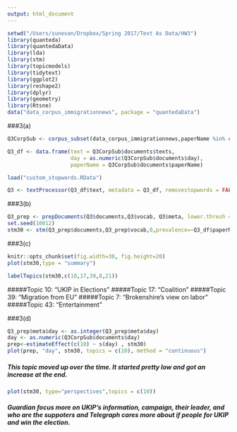 ```yaml
---
output: html_document
---
```

```r
setwd("/Users/sunevan/Dropbox/Spring 2017/Text As Data/HW3")
library(quanteda)
library(quantedaData)
library(lda)
library(stm)
library(topicmodels)
library(tidytext)
library(ggplot2)
library(reshape2)
library(dplyr)
library(geometry)
library(Rtsne)
data("data_corpus_immigrationnews", package = "quantedaData")
```


###3(a)
```r
Q3CorpSub <- corpus_subset(data_corpus_immigrationnews,paperName %in% c("guardian","telegraph")) 

Q3_df <- data.frame(text = Q3CorpSub$documents$texts,
                    day = as.numeric(Q3CorpSub$documents$day),
                    paperName = Q3CorpSub$documents$paperName)

load("custom_stopwords.RData") 

Q3 <- textProcessor(Q3_df$text, metadata = Q3_df, removestopwords = FALSE,  removepunctuation = TRUE,stem = F, customstopwords = custom_stopwords)

```

###3(b)
```r
Q3_prep <- prepDocuments(Q3$documents,Q3$vocab, Q3$meta, lower.thresh = 30)
set.seed(10012)
stm30 <- stm(Q3_prep$documents,Q3_prep$vocab,0,prevalence=~Q3_df$paperName + as.numeric(Q3_df$day),init.type = "Spectral", content = ~Q3_df$paperName)
```
###3(c)

```r
knitr::opts_chunk$set(fig.width=30, fig.height=20)
plot(stm30,type = "summary")
```
```r
labelTopics(stm30,c(10,17,39,8,21))
```
#####Topic 10: "UKIP in Elections"
#####Topic 17: "Coalition"
#####Topic 39: "Migration from EU"
#####Topic 7: "Brokenshire's view on labor"
#####Topic 43: "Entertainment"

###3(d)
```r
Q3_prep$meta$day <- as.integer(Q3_prep$meta$day)
day <- as.numeric(Q3CorpSub$documents$day)
prep<-estimateEffect(c(10) ~ s(day) , stm30)
plot(prep, "day", stm30, topics = c(10), method = "continuous")

```
##### This topic moved up over the time. It started pretty low and got an increase at the end. 


```r
plot(stm30, type="perspectives",topics = c(10))
```
##### Guardian focus more on UKIP's information, campaign, their leader, and who are the suppoters and Telegraph cares more about if people for UKIP and win the election.
